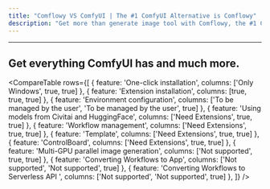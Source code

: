 ```yaml
---
title: "Comflowy VS ComfyUI | The #1 ComfyUI Alternative is Comflowy"
description: "Get more than generate image tool with Comflowy, the #1 ComfyUI alternative. Easier to use and better."
---
```



<Bleed>

  <CompareHeader tag="Comflowy VS ComfyUI" title="Much more than just a generate photo tool." />

  <hr className="my-12 h-px border-t-0 bg-transparent bg-gradient-to-r from-transparent via-neutral-500 to-transparent opacity-25 dark:via-neutral-400" />

  <div className="text-3xl flex justify-center mt-16 ">
    <h2>Get everything ComfyUI has and much more.</h2>
  </div>

  <CompareTable
    rows={[
      {
        feature: 'One-click installation',
        columns: ['Only Windows', true, true]
      },
      {
        feature: 'Extension installation',
        columns: [true, true, true]
      },
      {
        feature: 'Environment configuration',
        columns: ['To be managed by the user', 'To be managed by the user', true]
      },
      {
        feature: 'Using models from Civitai and HuggingFace',
        columns: ['Need Extensions', true, true]
      },
      {
        feature: 'Workflow management',
        columns: ['Need Extensions', true, true]
      },
      {
        feature: 'Template',
        columns: ['Need Extensions', true, true]
      },
      {
        feature: 'ControlBoard',
        columns: ['Need Extensions', true, true]
      },
      {
        feature: 'Multi-GPU parallel image generation',
        columns: ['Not supported', true, true]
      },
      {
        feature: 'Converting Workflows to App',
        columns: ['Not supported', 'Not supported', true]
      },
      {
        feature: 'Converting Workflows to Serverless API ',
        columns: ['Not supported', 'Not supported', true]
      },
    ]}
    />
</Bleed>

<Bleed >
  <EasyToUseSection />
</Bleed>
